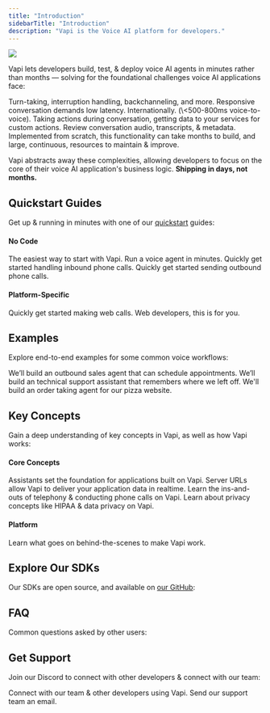 ```yaml
---
title: "Introduction"
sidebarTitle: "Introduction"
description: "Vapi is the Voice AI platform for developers."
---
```



<Frame>
  <img src="/static/images/intro/custom-vs-vapi.png" />
</Frame>

Vapi lets developers build, test, & deploy voice AI agents in minutes rather than months — solving for the foundational challenges voice AI applications face:

<CardGroup cols={2}>
  <Card
    title="Simulating the Flow of Natural Human Conversation"
    icon="people-arrows"
    iconType="regular"
    color="#e6aa20"
  >
    Turn-taking, interruption handling, backchanneling, and more.
  </Card>
  <Card title="Realtime/Low Latency Demands" icon="timer" iconType="regular" color="#f25130">
    Responsive conversation demands low latency. Internationally. (\<500-800ms voice-to-voice).
  </Card>
  <Card title="Taking Actions (Function Calling)" icon="function" iconType="regular">
    Taking actions during conversation, getting data to your services for custom actions.
  </Card>
  <Card title="Extracting Conversation Data" icon="waves-sine" iconType="regular" color="#CC42F9">
    Review conversation audio, transcripts, & metadata.
  </Card>
</CardGroup>

<Info>
  Implemented from scratch, this functionality can take months to build, and
  large, continuous, resources to maintain & improve.
</Info>

Vapi abstracts away these complexities, allowing developers to focus on the core of their voice AI application's business logic. **Shipping in days, not months.**

## Quickstart Guides

Get up & running in minutes with one of our [quickstart](/quickstart) guides:

#### No Code

<CardGroup cols={2}>
  <Card
    title="Dashboard Quickstart"
    icon="browser"
    iconType="solid"
    color="#54a7ff"
    href="/quickstart/dashboard"
  >
    The easiest way to start with Vapi. Run a voice agent in minutes.
  </Card>
  <Card
    title="Inbound Calling"
    icon="phone-arrow-down-left"
    iconType="solid"
    color="#54a7ff"
    href="/quickstart/phone/inbound"
  >
    Quickly get started handling inbound phone calls.
  </Card>
  <Card
    title="Outbound Calling"
    icon="phone-arrow-up-right"
    iconType="solid"
    color="#54a7ff"
    href="/quickstart/phone/outbound"
  >
    Quickly get started sending outbound phone calls.
  </Card>
</CardGroup>

#### Platform-Specific

<CardGroup cols={2}>
  <Card
    title="Web Quickstart"
    icon="window"
    iconType="duotone"
    color="#54a7ff"
    href="/quickstart/web"
  >
    Quickly get started making web calls. Web developers, this is for you.
  </Card>
</CardGroup>

## Examples

Explore end-to-end examples for some common voice workflows:

<CardGroup cols={2}>
  <Card
    title="Outbound Sales"
    icon="phone-office"
    iconType="solid"
    color="#f5ac4c"
    href="/examples/outbound-sales"
  >
    We’ll build an outbound sales agent that can schedule appointments.
  </Card>
  <Card
    title="Inbound Support"
    icon="phone"
    iconType="solid"
    color="#f5ac4c"
    href="/examples/inbound-support"
  >
    We’ll build an technical support assistant that remembers where we left off.
  </Card>
  <Card
    title="Pizza Website"
    icon="browser"
    iconType="duotone"
    color="#f5ac4c"
    href="/examples/pizza-website"
  >
    We'll build an order taking agent for our pizza website.
  </Card>
</CardGroup>

## Key Concepts

Gain a deep understanding of key concepts in Vapi, as well as how Vapi works:

#### Core Concepts

<CardGroup cols={2}>
  <Card title="Assistants" icon="robot" iconType="duotone" href="/assistants">
    Assistants set the foundation for applications built on Vapi.
  </Card>
  <Card
    title="Server URLs"
    icon="webhook"
    iconType="duotone"
    href="/server-url"
  >
    Server URLs allow Vapi to deliver your application data in realtime.
  </Card>
  <Card
    title="Phone Calling"
    icon="phone-volume"
    iconType="solid"
    href="/phone-calling"
  >
    Learn the ins-and-outs of telephony & conducting phone calls on Vapi.
  </Card>
  <Card
    title="Privacy"
    icon="signature-lock"
    iconType="duotone"
    href="/enterprise/hipaa"
  >
    Learn about privacy concepts like HIPAA & data privacy on Vapi.
  </Card>
</CardGroup>

#### Platform

<CardGroup cols={2}>
  <Card
    title="How Vapi Works"
    icon="network-wired"
    iconType="solid"
    href="/quickstart"
  >
    Learn what goes on behind-the-scenes to make Vapi work.
  </Card>
</CardGroup>

## Explore Our SDKs

Our SDKs are open source, and available on [our GitHub](https://github.com/VapiAI):

<SdkCards iconColor="#f4ff54" />

## FAQ

Common questions asked by other users:

<FaqSnippet />

## Get Support

Join our Discord to connect with other developers & connect with our team:

<CardGroup cols={2}>
  <Card
    title="Join Our Discord"
    icon="discord"
    iconType="solid"
    color="#5A65EA"
    href="https://discord.gg/pUFNcf2WmH"
  >
    Connect with our team & other developers using Vapi.
  </Card>
  <Card
    title="Email Support"
    icon="mailbox"
    iconType="solid"
    color="#7a7f85"
    href="mailto:support@vapi.ai"
  >
    Send our support team an email.
  </Card>
</CardGroup>

